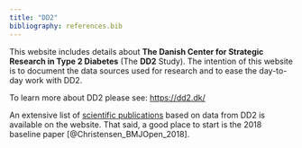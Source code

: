 ```yaml
---
title: "DD2"
bibliography: references.bib
---
```


This website includes details about **The Danish Center for Strategic Research in Type 2 Diabetes** (The **DD2** Study). The intention of this website is to document the data sources used for research and to ease the day-to-day work with DD2.

To learn more about DD2 please see: <https://dd2.dk/>

An extensive list of [scientific publications](https://dd2.dk/nyheder/categories/videnskabelige-publikationer) based on data from DD2 is available on the website. That said, a good place to start is the 2018 baseline paper [@Christensen_BMJOpen_2018].
